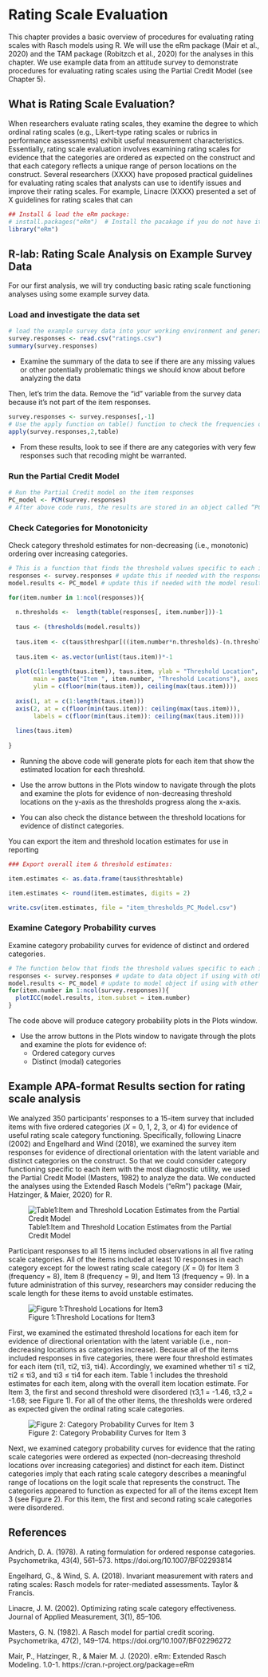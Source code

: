 # Rating Scale Evaluation {#RS_Eval}

This chapter provides a basic overview of procedures for evaluating rating scales with Rasch models using R. We will use the eRm package (Mair et al., 2020) and the TAM package (Robitzch et al., 2020) for the analyses in this chapter. We use example data from an attitude survey to demonstrate procedures for evaluating rating scales using the Partial Credit Model (see Chapter 5).

## What is Rating Scale Evaluation?

When researchers evaluate rating scales, they examine the degree to which ordinal rating scales (e.g., Likert-type rating scales or rubrics in performance assessments) exhibit useful measurement characteristics. Essentially, rating scale evaluation involves examining rating scales for evidence that the categories are ordered as expected on the construct and that each category reflects a unique range of person locations on the construct. Several researchers (XXXX) have proposed practical guidelines for evaluating rating scales that analysts can use to identify issues and improve their rating scales. For example, Linacre (XXXX) presented a set of X guidelines for rating scales that can 


```r
## Install & load the eRm package:
# install.packages("eRm")  # Install the pacakage if you do not have it
library("eRm")
```

## R-lab: Rating Scale Analysis on Example Survey Data

For our first analysis, we will try conducting basic rating scale functioning analyses using some example survey data.

### Load and investigate the data set

```r
# load the example survey data into your working environment and generate a summary of the data
survey.responses <- read.csv("ratings.csv")
summary(survey.responses)
```

-	Examine the summary of the data to see if there are any missing values or other potentially problematic things we should know about before analyzing the data

Then, let's trim the data. Remove the “id” variable from the survey data because it’s not part of the item responses.

```r
survey.responses <- survey.responses[,-1]
# Use the apply function on table() function to check the frequencies of item responses in each category
apply(survey.responses,2,table)
```

* From these results, look to see if there are any categories with very few responses such that recoding might be warranted.

### Run the Partial Credit Model

```r
# Run the Partial Credit model on the item responses
PC_model <- PCM(survey.responses)
# After above code runs, the results are stored in an object called “PC_model”
```

### Check Categories for Monotonicity

Check category threshold estimates for non-decreasing (i.e., monotonic) ordering over increasing categories.

```r
# This is a function that finds the threshold values specific to each item and plots them.
responses <- survey.responses # update this if needed with the responses object
model.results <- PC_model # update this if needed with the model results object

for(item.number in 1:ncol(responses)){
  
  n.thresholds <-  length(table(responses[, item.number]))-1
  
  taus <- (thresholds(model.results))
  
  taus.item <- c(taus$threshpar[((item.number*n.thresholds)-(n.thresholds-1)): (item.number*n.thresholds)])*-1
  
  taus.item <- as.vector(unlist(taus.item))*-1
  
  plot(c(1:length(taus.item)), taus.item, ylab = "Threshold Location", xlab = "Threshold Number", 
       main = paste("Item ", item.number, "Threshold Locations"), axes = FALSE,
       ylim = c(floor(min(taus.item)), ceiling(max(taus.item))))
  
  axis(1, at = c(1:length(taus.item)))
  axis(2, at = c(floor(min(taus.item)): ceiling(max(taus.item))), 
       labels = c(floor(min(taus.item)): ceiling(max(taus.item))))
  
  lines(taus.item)
  
}

```

- Running the above code will generate plots for each item that show the estimated location for each threshold.

- Use the arrow buttons in the Plots window to navigate through the plots and examine the plots for evidence of non-decreasing threshold locations on the y-axis as the thresholds progress along the x-axis.

- You can also check the distance between the threshold locations for evidence of distinct categories.

You can export the item and threshold location estimates for use in reporting

```r
### Export overall item & threshold estimates:

item.estimates <- as.data.frame(taus$threshtable)

item.estimates <- round(item.estimates, digits = 2)

write.csv(item.estimates, file = "item_thresholds_PC_Model.csv")

```

### Examine Category Probability curves

Examine category probability curves for evidence of distinct and ordered categories. 

```r
# The function below that finds the threshold values specific to each item and plots them.
responses <- survey.responses # update to data object if using with other dataset!
model.results <- PC_model # update to model object if using with other dataset!
for(item.number in 1:ncol(survey.responses)){
  plotICC(model.results, item.subset = item.number)
}
```

The code above will produce category probability plots in the Plots window.

- Use the arrow buttons in the Plots window to navigate through the plots and examine the plots for evidence of:
  - Ordered category curves
  - Distinct (modal) categories

## Example APA-format Results section for rating scale analysis

  We analyzed 350 participants’ responses to a 15-item survey that included items with five ordered categories ($X$ = 0, 1, 2, 3, or 4) for evidence of useful rating scale category functioning. Specifically, following Linacre (2002) and Engelhard and Wind (2018), we examined the survey item responses for evidence of directional orientation with the latent variable and distinct categories on the construct. So that we could consider category functioning specific to each item with the most diagnostic utility, we used the Partial Credit Model (Masters, 1982) to analyze the data. We conducted the analyses using the Extended Rasch Models (“eRm”) package (Mair, Hatzinger, & Maier, 2020) for R. 

![Table1:Item and Threshold Location Estimates from the Partial Credit Model](RSA_Table1.png)

  Participant responses to all 15 items included observations in all five rating scale categories. All of the items included at least 10 responses in each category except for the lowest rating scale category ($X$ = 0) for Item 3 (frequency = 8), Item 8 (frequency = 9), and Item 13 (frequency = 9). In a future administration of this survey, researchers may consider reducing the scale length for these items to avoid unstable estimates.
  
![Figure 1:Threshold Locations for Item3](RSA_Figure1.png)  
  
  First, we examined the estimated threshold locations for each item for evidence of directional orientation with the latent variable (i.e., non-decreasing locations as categories increase). Because all of the items included responses in five categories, there were four threshold estimates for each item (τi1, τi2, τi3, τi4). Accordingly, we examined whether τi1 ≤ τi2, τi2 ≤ τi3, and τi3 ≤ τi4 for each item. Table 1 includes the threshold estimates for each item, along with the overall item location estimate. For Item 3, the first and second threshold were disordered (τ3,1 = -1.46, τ3,2 = -1.68; see Figure 1). For all of the other items, the thresholds were ordered as expected given the ordinal rating scale categories.
  
![Figure 2: Category Probability Curves for Item 3](RSA_Figure2.png)    
  
  Next, we examined category probability curves for evidence that the rating scale categories were ordered as expected (non-decreasing threshold locations over increasing categories) and distinct for each item. Distinct categories imply that each rating scale category describes a meaningful range of locations on the logit scale that represents the construct. The categories appeared to function as expected for all of the items except Item 3 (see Figure 2). For this item, the first and second rating scale categories were disordered.

## References

Andrich, D. A. (1978). A rating formulation for ordered response categories. Psychometrika, 43(4), 561–573. https://doi.org/10.1007/BF02293814

Engelhard, G., & Wind, S. A. (2018). Invariant measurement with raters and rating scales: Rasch models for rater-mediated assessments. Taylor & Francis.

Linacre, J. M. (2002). Optimizing rating scale category effectiveness. Journal of Applied Measurement, 3(1), 85–106.

Masters, G. N. (1982). A Rasch model for partial credit scoring. Psychometrika, 47(2), 149–174. https://doi.org/10.1007/BF02296272

Mair, P., Hatzinger, R., & Maier M. J. (2020). eRm: Extended Rasch Modeling. 1.0-1.   https://cran.r-project.org/package=eRm


